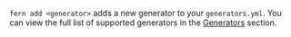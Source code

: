`fern add <generator>` adds a new generator to your `generators.yml`. You can view the full list of supported generators in the [Generators](generators) section.